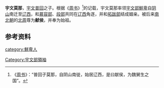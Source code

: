 '''宇文莫那'''，[[宇文普回|宇文普回]]之子。根据《[[周书|周书]]》<ref>《[[s:周书/卷01|周书]]》：“普回子莫那，自阴山南徙，始居辽西，是曰献侯，为魏舅生之国”。</ref>的记载，宇文莫那率领[[宇文部鮮卑|宇文部鮮卑]]自[[阴山|阴山]]南迁至[[辽西|辽西]]，和[[慕容部|慕容部]]、[[段部|段部]]共同在[[辽西|辽西]]角逐，并和[[拓跋部|拓跋部]]结成姻亲。被后来[[南北朝|南北朝]]的[[北周|北周]]尊为'''献侯'''，并奉为始祖。

==参考资料==
{{reflist}}

{{中国君主|父[[宇文普回|宇文普回]]|数代以后[[宇文莫槐|宇文莫槐]]|[[五胡十六国君主列表#宇文部|宇文部鮮卑]]首領|？}}

[[category:鮮卑人|category:鮮卑人]]
[[Category:宇文部領袖|Category:宇文部領袖]]